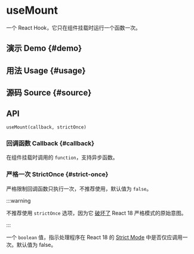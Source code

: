 # useMount


<HooksType category="Lifecycle" />

一个 React Hook，它只在组件挂载时运行一个函数一次。

## 演示 Demo \{#demo}


<App />

## 用法 Usage \{#usage}



## 源码 Source \{#source}


<Source />

## API

```tsx
useMount(callback, strictOnce)
```

### 回调函数 Callback \{#callback}

在组件挂载时调用的 `function`，支持异步函数。

### 严格一次 StrictOnce \{#strict-once}

严格限制回调函数只执行一次，不推荐使用，默认值为 `false`。

:::warning

不推荐使用 `strictOnce` 选项，因为它 [破坏了](https://react.dev/learn/synchronizing-with-effects#dont-use-refs-to-prevent-effects-from-firing) React 18 严格模式的原始意图。

:::

一个 `boolean` 值，指示处理程序在 React 18 的 [Strict Mode](https://react.dev/reference/react/StrictMode) 中是否仅应调用一次。默认值为 false。







